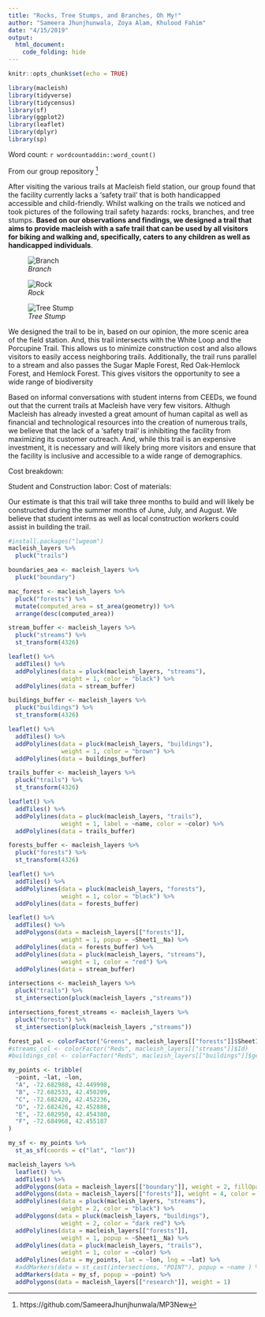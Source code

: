 ```yaml
---
title: "Rocks, Tree Stumps, and Branches, Oh My!"
author: "Sameera Jhunjhunwala, Zoya Alam, Khulood Fahim"
date: "4/15/2019"
output: 
  html_document:
    code_folding: hide
---
```


```r
knitr::opts_chunk$set(echo = TRUE)
```

```r
library(macleish)
library(tidyverse)
library(tidycensus)
library(sf)
library(ggplot2)
library(leaflet)
library(dplyr)
library(sp)
```

Word count: `r wordcountaddin::word_count()`

From our group repository [^1]


After visiting the various trails at Macleish field station, our group found that the facility currently lacks a ‘safety trail’ that is both handicapped accessible and child-friendly. Whilst walking on the trails we noticed and took pictures of the following trail safety hazards: rocks, branches, and tree stumps. **Based on our observations and findings, we designed a trail that aims to provide macleish with a safe trail that can be used by all visitors for biking and walking and, specifically, caters to any children as well as handicapped individuals**. 



![*Branch*](http://oi68.tinypic.com/wrchv4.jpg)


![*Rock*](http://oi66.tinypic.com/2ijb6d.jpg)

![*Tree Stump*](http://oi64.tinypic.com/21l4cg6.jpg)

We designed the trail to be in, based on our opinion, the more scenic area of the field station. And, this trail intersects with the White Loop and the Porcupine Trail. This allows us to  minimize construction cost and also allows visitors to easily access neighboring trails. Additionally, the  trail runs parallel to  a stream and also passes  the Sugar Maple Forest, Red  Oak-Hemlock Forest, and Hemlock  Forest. This gives  visitors  the opportunity to see a wide  range of biodiversity

Based on informal conversations with student interns from CEEDs, we found out that the current trails at Macleish have very few visitors. Althugh Macleish has already invested a great amount of human capital as well as financial and technological resources into the creation of numerous trails, we believe that the lack of a 'safety trail' is inhibiting the facility from maximizing its customer outreach. And, while this trail is an expensive investment, it is necessary and  will likely bring more visitors and ensure that the facility is inclusive and accessible to a wide range of demographics. 

Cost breakdown: 

Student and Construction labor: 
Cost of materials: 

Our estimate is that this trail will take three months to build and will likely be constructed during the summer months of June, July, and August. We believe that student interns as well as local construction workers could assist in building the trail. 



```r
#install.packages("lwgeom")
macleish_layers %>% 
  pluck("trails")
```

```r
boundaries_aea <- macleish_layers %>% 
  pluck("boundary")

mac_forest <- macleish_layers %>% 
  pluck("forests") %>% 
  mutate(computed_area = st_area(geometry)) %>% 
  arrange(desc(computed_area))
```

```r
stream_buffer <- macleish_layers %>% 
  pluck("streams") %>%
  st_transform(4326)

leaflet() %>% 
  addTiles() %>% 
  addPolylines(data = pluck(macleish_layers, "streams"), 
               weight = 1, color = "black") %>% 
  addPolylines(data = stream_buffer)
```

```r
buildings_buffer <- macleish_layers %>% 
  pluck("buildings") %>%
  st_transform(4326)

leaflet() %>% 
  addTiles() %>% 
  addPolylines(data = pluck(macleish_layers, "buildings"), 
               weight = 1, color = "brown") %>% 
  addPolylines(data = buildings_buffer)
```

```r
trails_buffer <- macleish_layers %>% 
  pluck("trails") %>%
  st_transform(4326)

leaflet() %>% 
  addTiles() %>% 
  addPolylines(data = pluck(macleish_layers, "trails"), 
               weight = 1, label = ~name, color = ~color) %>% 
  addPolylines(data = trails_buffer)
```

```r
forests_buffer <- macleish_layers %>% 
  pluck("forests") %>%
  st_transform(4326)

leaflet() %>% 
  addTiles() %>% 
  addPolylines(data = pluck(macleish_layers, "forests"), 
               weight = 1, color = "black") %>% 
  addPolylines(data = forests_buffer)
```

```r
leaflet() %>% 
  addTiles() %>% 
  addPolygons(data = macleish_layers[["forests"]],
               weight = 1, popup = ~Sheet1__Na) %>% 
  addPolylines(data = forests_buffer) %>% 
  addPolylines(data = pluck(macleish_layers, "streams"), 
               weight = 1, color = "red") %>% 
  addPolylines(data = stream_buffer)
```



```r
intersections <- macleish_layers %>%
  pluck("trails") %>%
  st_intersection(pluck(macleish_layers ,"streams"))
```

```r
intersections_forest_streams <- macleish_layers %>%
  pluck("forests") %>%
  st_intersection(pluck(macleish_layers ,"streams"))
```

```r

forest_pal <- colorFactor("Greens", macleish_layers[["forests"]]$Sheet1__Na)
#streams_col <- colorFactor("Reds", macleish_layers[["streams"]]$Id) 
#buildings_col <- colorFactor("Reds", macleish_layers[["buildings"]]$geometry)
```


```r
my_points <- tribble(
  ~point, ~lat, ~lon,
  "A", -72.682988, 42.449998,
  "B", -72.682533, 42.450209,
  "C", -72.682420, 42.452236,
  "D", -72.682426, 42.452888,
  "E", -72.682950, 42.454380,
  "F", -72.684968, 42.455187
) 

```

```r
my_sf <- my_points %>%
  st_as_sf(coords = c("lat", "lon"))
```

```r
macleish_layers %>%
  leaflet() %>%
  addTiles() %>%
  addPolygons(data = macleish_layers[["boundary"]], weight = 2, fillOpacity = 0.01) %>%
  addPolygons(data = macleish_layers[["forests"]], weight = 4, color = ~forest_pal, popup = ~Sheet1__Na) %>%
  addPolylines(data = pluck(macleish_layers, "streams"), 
               weight = 2, color = "black") %>% 
  addPolygons(data = pluck(macleish_layers, "buildings"), 
               weight = 2, color = "dark red") %>% 
  addPolylines(data = macleish_layers[["forests"]],
               weight = 1, popup = ~Sheet1__Na) %>% 
  addPolylines(data = pluck(macleish_layers, "trails"), 
               weight = 1, color = ~color) %>% 
  addPolylines(data = my_points, lat = ~lon, lng = ~lat) %>%  
  #addMarkers(data = st_cast(intersections, "POINT"), popup = ~name ) %>% 
  addMarkers(data = my_sf, popup = ~point) %>% 
  addPolygons(data = macleish_layers[["research"]], weight = 1) 
```



[^1]: https://github.com/SameeraJhunjhunwala/MP3New





